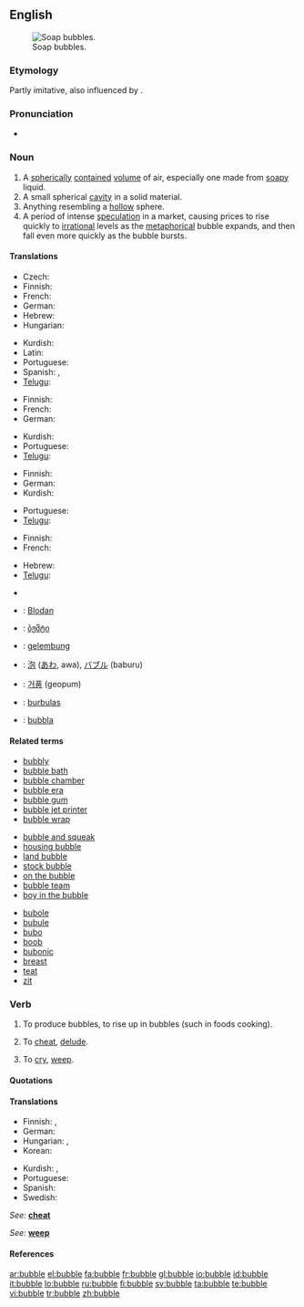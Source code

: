 {{wikipedia}}
==English==
[[Image:Soap Bubble - foliage background - iridescent colours - Traquair 040801.jpg|thumb|right|Soap bubbles.]]

===Etymology===
Partly imitative, also influenced by {{term|burble}}.

===Pronunciation===
* {{audio|en-us-bubble.ogg|Audio (US)}}
*: {{rhymes|ʌbəl}}

===Noun===
{{en-noun}}

# A [[spherical]]ly [[contained]] [[volume]] of air, especially one made from [[soapy]] liquid.
# A small spherical [[cavity]] in a solid material.
# Anything resembling a [[hollow]] sphere.
# A period of intense [[speculation]] in a market, causing prices to rise quickly to [[irrational]] levels as the [[metaphorical]] bubble expands, and then fall even more quickly as the bubble bursts.

====Translations====
{{trans-top|spherically contained volume of air}}
* Czech: {{t-|cs|bublina|f}}
* Finnish: {{t-|fi|kupla}}
* French: {{t+|fr|bulle|f}}
* German: {{t+|de|Blase|f}}
* Hebrew: {{t-|he|בועה|f|tr=bu'a|sc=Hebr}}
* Hungarian: {{t-|hu|buborék}}
{{trans-mid}}
* Kurdish: {{t|ku|بڵق|sc=KUchar}}
* Latin: {{t-|la|bulla|f}}
* Portuguese: {{t-|pt|bolha|f}}
* Spanish: {{t+|es|burbuja|f}}, {{t-|es|pompa|f}} {{qualifier|soap bubble}}
* [[Telugu]]: {{t|te|బుడగ|tr=buDaga|sc=Telu}}
{{trans-bottom}}

{{trans-top|small spherical cavity in a solid}}
* Finnish: {{t-|fi|kupla}}
* French: {{t+|fr|trou|m}}
* German: {{t+|de|Blase|f}}
{{trans-mid}}
* Kurdish: {{t|ku|بڵق|sc=KUchar}}
* Portuguese: {{t-|pt|bolha|f}}
* [[Telugu]]: {{t|te|బుడగ|tr=buDaga|sc=Telu}}
{{trans-bottom}}

{{trans-top|anything resembling a hollow sphere}}
* Finnish: {{t-|fi|kupla}}
* German: {{t+|de|Blase|f}}
* Kurdish: {{t|ku|بڵق|sc=KUchar}}
{{trans-mid}}
* Portuguese: {{t-|pt|bolha|f}}
* [[Telugu]]: {{t|te|బుడగ|tr=buDaga|sc=Telu}}
{{trans-bottom}}

{{trans-top|period of intense speculation in a market}}
* Finnish: {{t-|fi|kupla}}
* French: {{t+|fr|bulle|f}}
{{trans-mid}}
* Hebrew: {{t-|he|בועה|f|tr=bu'a|sc=Hebr}}
* [[Telugu]]: {{t|te|బుడగ|tr=buDaga|sc=Telu}}
{{trans-bottom}}

{{checktrans-top}}
* {{trreq|Armenian}}
* {{ttbc|Bavarian}}: [[Blodan]] {{f}}
* {{ttbc|Georgian}}: [[ბჟშტი]]
* {{ttbc|Indonesian}}: [[gelembung]]
{{checktrans-mid}}
* {{ttbc|Japanese}}: [[泡]] ([[あわ]], awa), [[バブル]] (baburu)
* {{ttbc|Korean}}: [[거품]] (geopum)
* {{ttbc|Lithuanian}}: [[burbulas]] {{m}}
* {{ttbc|Swedish}}: [[bubbla]] {{c}}
{{checktrans-bottom}}

====Related terms====
{{rel-top|terms related to "bubble"}}
* [[bubbly]]
* [[bubble bath]]
* [[bubble chamber]]
* [[bubble era]]
* [[bubble gum]]
* [[bubble jet printer]]
* [[bubble wrap]]
{{rel-mid}}
* [[bubble and squeak]]
* [[housing bubble]]
* [[land bubble]]
* [[stock bubble]]
* [[on the bubble]]
* [[bubble team]]
* [[boy in the bubble]]
{{rel-bottom}}
{{rel-top|terms etymologically related to "bubble" with the sense of "an enlarged area" / "protruding mound", "enswollen"}}
* [[bubole]]
* [[bubule]]
* [[bubo]]
* [[boob]]
* [[bubonic]]
* [[breast]]
* [[teat]]
* [[zit]]
{{rel-bottom}}

===Verb===
{{en-verb|bubbl|es}}

# {{intransitive}} To produce bubbles, to rise up in bubbles (such in foods cooking).
# {{transitive|archaic}} To [[cheat]], [[delude]].
# {{intransitive|Scotland|and|Northern England}} To [[cry]], [[weep]].

====Quotations====
{{seeCites}}

====Translations====
{{trans-top|to rise up in bubbles}}
* Finnish: {{t-|fi|kuplia}}, {{t|fi|poreilla}}
* German: {{t+|de|blubbern}}
* Hungarian: {{t-|hu|buborékol}}, {{t|hu|bugyborékol}}
* Korean: {{t|ko|부글거리다|tr=bugeul-georida|sc=Hang}}
{{trans-mid}}
* Kurdish: {{t|ku|بڵق کردن|sc=KUchar}}, {{t|ku|بڵقه‌بڵق کردن|sc=KUchar}}
* Portuguese: {{t-|pt|borbulhar}}
* Spanish: {{t-|es|burbujear}}
* Swedish: {{t-|sv|bubbla}}
{{trans-bottom}}

{{trans-top|to cheat, delude}}
''See: '' '''[[cheat]]'''
{{trans-bottom}}

{{trans-top|to cry, weep}}
''See: '' '''[[weep]]'''
{{trans-bottom}}

====References====
{{R:Dobson & Irwin Newcastle 1970}}
{{R:New Geordie Dictionary 1987}}
{{R:Northeast Dialect 2005}}

[[ar:bubble]]
[[el:bubble]]
[[fa:bubble]]
[[fr:bubble]]
[[gl:bubble]]
[[io:bubble]]
[[id:bubble]]
[[it:bubble]]
[[lo:bubble]]
[[ru:bubble]]
[[fi:bubble]]
[[sv:bubble]]
[[ta:bubble]]
[[te:bubble]]
[[vi:bubble]]
[[tr:bubble]]
[[zh:bubble]]